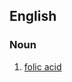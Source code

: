 ==English==

===Noun===
{{en-noun|sg=[[pteroyl]] [[glutamic acid]]|-}}

#{{organic compound}} [[folic acid]]